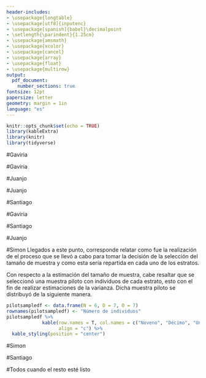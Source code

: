 ```yaml
---
header-includes:
- \usepackage{longtable}
- \usepackage[utf8]{inputenc}
- \usepackage[spanish]{babel}\decimalpoint
- \setlength{\parindent}{1.25cm}
- \usepackage{amsmath}
- \usepackage{xcolor}
- \usepackage{cancel}
- \usepackage{array}
- \usepackage{float}
- \usepackage{multirow}
output:
  pdf_document:
    number_sections: true
fontsize: 12pt
papersize: letter
geometry: margin = 1in
language: "es"
---
```


```r
knitr::opts_chunk$set(echo = TRUE)
library(kableExtra)
library(knitr)
library(tidyverse)
```

\input{titlepage}
\thispagestyle{empty}
\tableofcontents

\newpage

\pagestyle{myheadings}

\section{Introducción} #Gaviria

\section{Planteamiento del problema} #Gaviria

\section{Informe técnico}
\subsection{Especificación de los elementos de muestreo} #Juanjo

\subsection{Parámetros a estimar} #Juanjo

\subsection{Estadística descriptiva y análsis exploratorio} #Santiago

\subsection{Elección del tipo de muestreo} #Gaviria

\subsection{Formato de la encuesta} #Santiago

\subsection{Notación empleada} #Juanjo


\subsection{Cálculo del tamaño de muestra y su distribución} #Simon
Llegados a este punto, corresponde relatar como fue la realización de el
proceso que se llevó a cabo para tomar la decisión de la selección del tamaño
de muestra y como esta sería repartida en cada uno de los estratos.

Con respecto a la estimación del tamaño de muestra, cabe resaltar que 
se seleccionó una muestra piloto con individuos de cada estrato, esto 
con el fin de realizar estimaciones de la varianza. Dicha muestra piloto
se distribuyó de la siguiente manera.

```r
pilotsampledf <- data.frame(N = 6, D = 7, O = 7) 
rownames(pilotsampledf) <- "Número de individuos"
pilotsampledf %>%
             kable(row.names = T, col.names = c("Noveno", "Décimo", "Undécimo"),
                   align = "c") %>%
  kable_styling(position = "center")
```

\subsection{Estimaciones} #Simon

\section{Presentación de resultados} #Santiago

\section{Conclusiones y recomendaciones} #Todos cuando el resto esté listo

